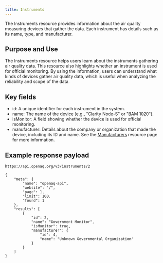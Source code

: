 ```yaml
---
title: Instruments
---
```


The Instruments resource provides information about the air quality measuring
devices that gather the data. Each instrument has details such as its name,
type, and manufacturer.

## Purpose and Use

The Instruments resource helps users learn about the instruments gathering air
quality data. This resource also highlights whether an instrument is used for
official monitoring. By using the information, users can understand what kinds
of devices gather air quality data, which is useful when analyzing the
reliability and scope of the data.

## Key fields

- id: A unique identifier for each instrument in the system.
- name: The name of the device (e.g., "Clarity Node-S" or "BAM 1020").
- isMonitor: A field showing whether the device is used for official monitoring.
- manufacturer: Details about the company or organization that made the device,
  including its ID and name. See the [Manufacturers](resources/manufacturers)
  resource page for more information.

## Example response payload

`https://api.openaq.org/v3/instruments/2`

```
{
    "meta": {
        "name": "openaq-api",
        "website": "/",
        "page": 1,
        "limit": 100,
        "found": 1
    },
    "results": [
        {
            "id": 2,
            "name": "Government Monitor",
            "isMonitor": true,
            "manufacturer": {
                "id": 4,
                "name": "Unknown Governmental Organization"
            }
        }
    ]
}
```
